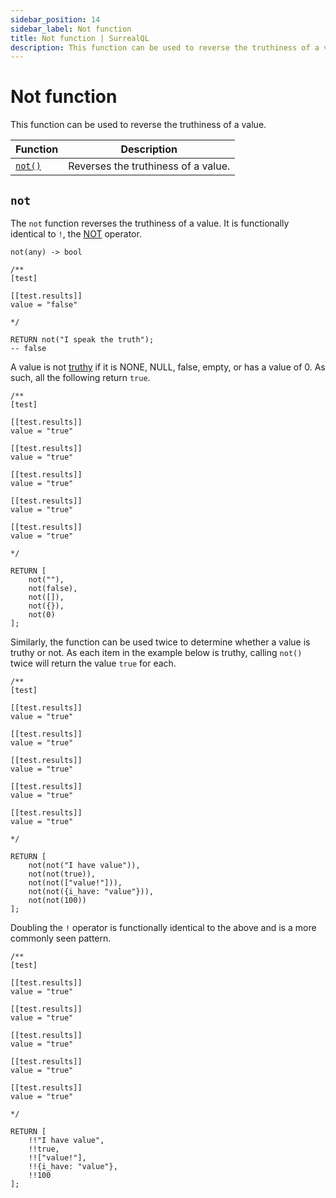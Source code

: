 ```yaml
---
sidebar_position: 14
sidebar_label: Not function
title: Not function | SurrealQL
description: This function can be used to reverse the truthiness of a value.
---
```


# Not function

This function can be used to reverse the truthiness of a value.

<table>
  <thead>
    <tr>
      <th scope="col">Function</th>
      <th scope="col">Description</th>
    </tr>
  </thead>
  <tbody>
    <tr>
      <td scope="row" data-label="Function"><a href="#not"><code>not()</code></a></td>
      <td scope="row" data-label="Description">Reverses the truthiness of a value.</td>
    </tr>
  </tbody>
</table>

## `not`

The `not` function reverses the truthiness of a value. It is functionally identical to `!`, the [NOT](/docs/surrealql/operators#not) operator.

```surql title="API DEFINITION"
not(any) -> bool
```

```surql
/**
[test]

[[test.results]]
value = "false"

*/

RETURN not("I speak the truth");
-- false
```

A value is not [truthy](/docs/surrealql/datamodel/values#values-and-truthiness) if it is NONE, NULL, false, empty, or has a value of 0. As such, all the following return `true`.

```surql
/**
[test]

[[test.results]]
value = "true"

[[test.results]]
value = "true"

[[test.results]]
value = "true"

[[test.results]]
value = "true"

[[test.results]]
value = "true"

*/

RETURN [
    not(""),
    not(false),
    not([]),
    not({}),
    not(0)
];
```

Similarly, the function can be used twice to determine whether a value is truthy or not. As each item in the example below is truthy, calling `not()` twice will return the value `true` for each.

```surql
/**
[test]

[[test.results]]
value = "true"

[[test.results]]
value = "true"

[[test.results]]
value = "true"

[[test.results]]
value = "true"

[[test.results]]
value = "true"

*/

RETURN [
    not(not("I have value")),
    not(not(true)),
    not(not(["value!"])),
    not(not({i_have: "value"})),
    not(not(100))
];
```

Doubling the `!` operator is functionally identical to the above and is a more commonly seen pattern.

```surql
/**
[test]

[[test.results]]
value = "true"

[[test.results]]
value = "true"

[[test.results]]
value = "true"

[[test.results]]
value = "true"

[[test.results]]
value = "true"

*/

RETURN [
    !!"I have value",
    !!true,
    !!["value!"],
    !!{i_have: "value"},
    !!100
];
```

<br /><br />
